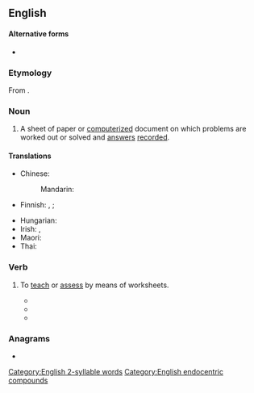 ==English==

====Alternative forms====
* {{alter|en|wkst|wksht||abbreviation}}

===Etymology===
From {{af|en|work|sheet}}.

===Noun===
{{en-noun}}

# A sheet of paper or [[computerized]] document on which problems are worked out or solved and [[answer]]s [[record]]ed.
#: {{hyper|en|sheet}}

====Translations====
{{trans-top|sheet on which problems are worked out}}
* Chinese:
*: Mandarin: {{t+|cmn|工作表|tr=gōngzuòbiǎo}}
* Finnish: {{t|fi|tehtäväpaperi}}, {{t|fi|tehtävämoniste}} {{qualifier|paper}}; {{t|fi|tehtäväsivu}} {{qualifier|on computer}}
{{trans-mid}}
* Hungarian: {{t+|hu|munkalap}}
* Irish: {{t|ga|bileog oibre|f}}, {{t|ga|bileog shaothair|f}}
* Maori: {{t|mi|raumahi }}
* Thai: {{t|th|ตารางทำการ}}
{{trans-bottom}}

===Verb===
{{en-verb}}

# {{lb|en|ambitransitive}} To [[teach]] or [[assess]] by means of worksheets.
#* {{quote-book|en|year=1987|author=Charles R. Chew|title=Reflections by Teachers Who Write|page=65|passage=Both reading and writing were viewed as a series of discreet and essentially uninteresting skills to be described, '''worksheeted''', and tested. Students' own intentions or ability as speakers, listeners, readers, or writers were never a consideration.}}
#* {{quote-book|en|year=2004|author=Sue Cowley|title=Sue Cowley's A-Z of Teaching|page=117|passage=Lesson after lesson of '''worksheeting''' will quickly leave the children bored and disaffected. The class will also suss out pretty quickly that you're being lazy.}}
#* {{quote-book|en|year=2006|author=Keen J. Babbage|title=Extreme Students: Challenging All Students and Energizing Learning|passage=Students cannot be textbooked and '''worksheeted''' into mastery, proficiency, brilliance, and commitment.}}

===Anagrams===
* {{anagrams|en|a=eehkorstw|sheetwork}}

[[Category:English 2-syllable words]]
[[Category:English endocentric compounds]]